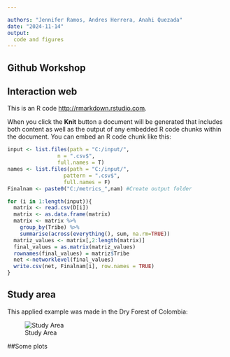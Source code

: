 ```yaml
---

authors: "Jennifer Ramos, Andres Herrera, Anahi Quezada"
date: "2024-11-14"
output:
  code and figures 
---
```

## Github Workshop
## Interaction web

This is an R code  <http://rmarkdown.rstudio.com>.

When you click the **Knit** button a document will be generated that includes both content as well as the output of any embedded R code chunks within the document. You can embed an R code chunk like this:


```r
input <- list.files(path = "C:/input/",
                n = ".csv$", 
                full.names = T)
names <- list.files(path = "C:/input/", 
                  pattern = ".csv$", 
                  full.names = F)
Finalnam <- paste0("C:/metrics_",nam) #Create output folder

for (i in 1:length(input)){
  matrix <- read.csv(D[i])
  matrix <- as.data.frame(matrix)
  matrix <- matrix %>%
    group_by(Tribe) %>%
    summarise(across(everything(), sum, na.rm=TRUE))
  matriz_values <- matrix[,2:length(matrix)]
  final_values = as.matrix(matriz_values)
  rownames(final_values) = matriz$Tribe
  net <-networklevel(final_values)
  write.csv(net, Finalnam[i], row.names = TRUE)
}
```


## Study area

This applied example was made in the Dry Forest of Colombia:

![Study Area](path/to/your/image.jpg)


##Some plots 

